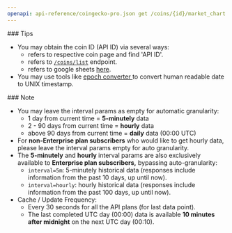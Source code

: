 ```yaml
---
openapi: api-reference/coingecko-pro.json get /coins/{id}/market_chart
---
```


<Tip>
  ### Tips

  - You may obtain the coin ID (API ID) via several ways:
    - refers to respective coin page and find 'API ID'.
    - refers to [`/coins/list`](<https://docs.coingecko.com/reference/coins-list>) endpoint.
    - refers to google sheets [here](https://docs.google.com/spreadsheets/d/1wTTuxXt8n9q7C4NDXqQpI3wpKu1_5bGVmP9Xz0XGSyU/edit?usp=sharing).
  - You may use tools like [epoch converter ](https://www.epochconverter.com) to convert human readable date to UNIX timestamp.
</Tip>

<Note>
  ### Note

  - You may leave the interval params as empty for automatic granularity:
    - 1 day from current time = **5-minutely** data
    - 2 - 90 days from current time = **hourly** data
    - above 90 days from current time = **daily** data (00:00 UTC)
  - For **non-Enterprise plan subscribers** who would like to get hourly data, please leave the interval params empty for auto granularity.
  - The **5-minutely** and **hourly** interval params are also exclusively available to **Enterprise plan subscribers,** bypassing auto-granularity:
    - `interval=5m`: 5-minutely historical data (responses include information from the past 10 days, up until now).
    - `interval=hourly`: hourly historical data (responses include information from the past 100 days, up until now).
  - Cache / Update Frequency:  
    - Every 30 seconds for all the API plans (for last data point).
    - The last completed UTC day (00:00) data is available **10 minutes after midnight** on the next UTC day (00:10).
</Note>